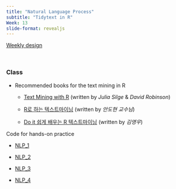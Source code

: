 ```yaml
---
title: "Natural Language Process"
subtitle: "Tidytext in R"
Week: 13
slide-format: revealjs
---
```


[Weekly design](https://changjunlee.com/teaching/ml101/weekly/)

<br>

### Class

-   Recommended books for the text mining in R

    -   [Text Mining with R](https://www.tidytextmining.com/index.html) (written by *Julia Silge* & *David Robinson*)

    -   [R로 하는 텍스트마이닝](https://bookdown.org/ahn_media/bookdown-demo/) (written by *안도현 교수님*)

    -   [Do it 쉽게 배우는 R 텍스트마이닝](https://github.com/youngwoos/Doit_textmining) (written by *김영우*)

Code for hands-on practice

-   [NLP_1](https://changjunlee.com/teaching/media_ds/about/nlp_1)

-   [NLP_2](https://changjunlee.com/teaching/media_ds/about/nlp_2)

-   [NLP_3](https://changjunlee.com/teaching/media_ds/about/nlp_3)

-   [NLP_4](https://changjunlee.com/teaching/media_ds/about/nlp_4)
